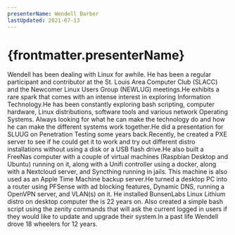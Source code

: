 ```yaml
---
presenterName: Wendell Barber
lastUpdated: 2021-07-13
---
```


# {frontmatter.presenterName}
Wendell has been dealing
with Linux for awhile. He has been a regular participant and
contributor at the St. Louis Area Computer Club (SLACC) and the
Newcomer Linux Users Group (NEWLUG) meetings.He exhibits a rare spark
that comes with an intense interest in exploring Information
Technology.He has been constantly
exploring bash scripting, computer hardware, Linux distributions,
software tools and various network Operating Systems. Always
looking for what he can make the technology do and how he can make
the different systems work together.He did a presentation
for SLUUG on Penetration Testing some years back.Recently, he created a
PXE server to see if he could get it to work and try out different
distro installations without using a disk or a USB flash
drive.He also built a FreeNas
computer with a couple of virtual machines (Raspbian Desktop and
Ubuntu) running on it, along with a Unifi controller using a
docker, along with a Nextcloud server, and Syncthing running in
jails. This machine is also used as an Apple Time Machine backup
server.He turned a desktop PC
into a router using PFSense with ad blocking features, Dynamic DNS,
running a OpenVPN server, and VLAN(s) on it. He installed
BunsenLabs Linux Lithium distro on desktop computer the is 22 years
on. Also created a simple bash script using the zenity commands
that will ask the current logged in users if they would like to
update and upgrade their system.In a past life Wendell
drove 18 wheelers for 12 years.
